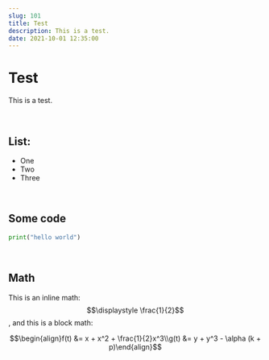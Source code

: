 ```yaml
---
slug: 101
title: Test
description: This is a test.
date: 2021-10-01 12:35:00
---
```


# Test

<Callout>This is a test.</Callout>

<br />

## List:

- One
- Two
- Three

<br />

## Some code

```python
print("hello world")
```

<br />

## Math

This is an inline math: $$\displaystyle \frac{1}{2}$$, and this is a block math:

$$\begin{align}f(t) &= x + x^2 + \frac{1}{2}x^3\\g(t) &= y + y^3 - \alpha (k + p)\end{align}$$
